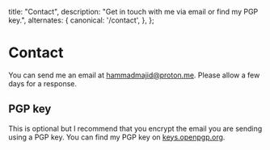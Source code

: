   title: "Contact",
  description: "Get in touch with me via email or find my PGP key.",
  alternates: {
    canonical: '/contact',
  },
};

# Contact

You can send me an email at [hammadmajid@proton.me](mailto:hammadmajid@proton.me). Please allow a few days for a response.

## PGP key

This is optional but I recommend that you encrypt the email you are sending using a PGP key. You can find my PGP key on [keys.openpgp.org](https://keys.openpgp.org/vks/v1/by-fingerprint/A40C364D8F90407DE3F057F05C22E7B2459D1E5E).
